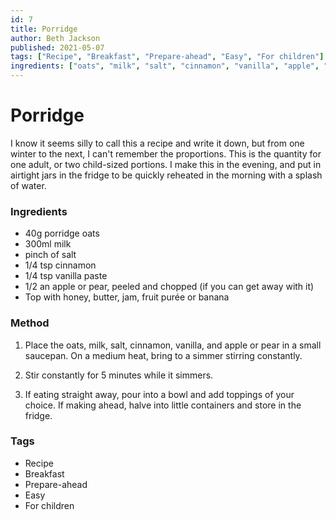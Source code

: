 ```yaml
---
id: 7
title: Porridge
author: Beth Jackson
published: 2021-05-07
tags: ["Recipe", "Breakfast", "Prepare-ahead", "Easy", "For children"]
ingredients: ["oats", "milk", "salt", "cinnamon", "vanilla", "apple", "pear"]
---
```


# Porridge

I know it seems silly to call this a recipe and write it down, but from one winter to the next, I can't remember the proportions. This is the quantity for one adult, or two child-sized portions. I make this in the evening, and put in airtight jars in the fridge to be quickly reheated in the morning with a splash of water.

### Ingredients

- 40g porridge oats
- 300ml milk
- pinch of salt
- 1/4 tsp cinnamon
- 1/4 tsp vanilla paste
- 1/2 an apple or pear, peeled and chopped (if you can get away with it)
- Top with honey, butter, jam, fruit purée or banana

### Method

1. Place the oats, milk, salt, cinnamon, vanilla, and apple or pear in a small saucepan. On a medium heat, bring to a simmer stirring constantly.

2. Stir constantly for 5 minutes while it simmers.

3. If eating straight away, pour into a bowl and add toppings of your choice. If making ahead, halve into little containers and store in the fridge.

### Tags

- Recipe
- Breakfast
- Prepare-ahead
- Easy
- For children
